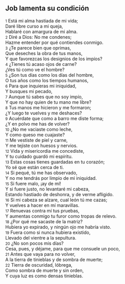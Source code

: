 == Job lamenta su condición ==

{{anchor|1}} <small>1</small> Está mi alma hastiada de mi vida;<br>
Daré libre curso a mi queja,<br>
Hablaré con amargura de mi alma.<br>
{{anchor|2}} <small>2</small> Diré a Dios: No me condenes;<br>
Hazme entender por qué contiendes conmigo.<br>
{{anchor|3}} <small>3</small> ¿Te parece bien que oprimas,<br>
Que deseches la obra de tus manos,<br>
Y que favorezcas los designios de los impíos?<br>
{{anchor|4}} <small>4</small> ¿Tienes tú acaso ojos de carne?<br>
¿Ves tú como ve el hombre?<br>
{{anchor|5}} <small>5</small> ¿Son tus días como los días del hombre,<br>
O tus años como los tiempos humanos,<br>
{{anchor|6}} <small>6</small> Para que inquieras mi iniquidad,<br>
Y busques mi pecado,<br>
{{anchor|7}} <small>7</small> Aunque tú sabes que no soy impío,<br>
Y que no hay quien de tu mano me libre?<br>
{{anchor|8}} <small>8</small> Tus manos me hicieron y me formaron;<br>
¿Y luego te vuelves y me deshaces?<br>
{{anchor|9}} <small>9</small> Acuérdate que como a barro me diste forma;<br>
¿Y en polvo me has de volver?<br>
{{anchor|10}} <small>10</small> ¿No me vaciaste como leche,<br>
Y como queso me cuajaste?<br>
{{anchor|11}} <small>11</small> Me vestiste de piel y carne,<br>
Y me tejiste con huesos y nervios.<br>
{{anchor|12}} <small>12</small> Vida y misericordia me concediste,<br>
Y tu cuidado guardó mi espíritu.<br>
{{anchor|13}} <small>13</small> Estas cosas tienes guardadas en tu corazón;<br>
Yo sé que están cerca de ti.<br>
{{anchor|14}} <small>14</small> Si pequé, tú me has observado,<br>
Y no me tendrás por limpio de mi iniquidad.<br>
{{anchor|15}} <small>15</small> Si fuere malo, ¡ay de mí!<br>
Y si fuere justo, no levantaré mi cabeza,<br>
Estando hastiado de deshonra, y de verme afligido.<br>
{{anchor|16}} <small>16</small> Si mi cabeza se alzare, cual león tú me cazas;<br>
Y vuelves a hacer en mí maravillas.<br>
{{anchor|17}} <small>17</small> Renuevas contra mí tus pruebas,<br>
Y aumentas conmigo tu furor como tropas de relevo.<br>
{{anchor|18}} <small>18</small> ¿Por qué me sacaste de la matriz?<br>
Hubiera yo expirado, y ningún ojo me habría visto.<br>
{{anchor|19}} <small>19</small> Fuera como si nunca hubiera existido,<br>
Llevado del vientre a la sepultura.<br>
{{anchor|20}} <small>20</small> ¿No son pocos mis días?<br>
Cesa, pues, y déjame, para que me consuele un poco,<br>
{{anchor|21}} <small>21</small> Antes que vaya para no volver,<br>
A la tierra de tinieblas y de sombra de muerte;<br>
{{anchor|22}} <small>22</small> Tierra de oscuridad, lóbrega,<br>
Como sombra de muerte y sin orden,<br>
Y cuya luz es como densas tinieblas.<br>
